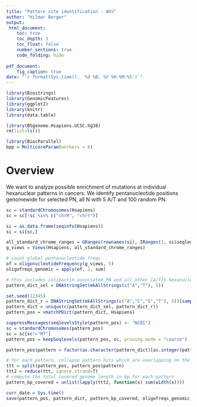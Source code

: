 ```yaml
---
title: "Pattern site identification - WGS"
author: "Hilmar Berger"
output:
 html_document:
    toc: true
    toc_depth: 3
    toc_float: false
    number_sections: true
    code_folding: hide
    
pdf_document:
    fig_caption: true
date: "`r format(Sys.time(), '%d %B, %Y %H:%M:%S')`"
---
```


```r
library(Biostrings)
library(GenomicFeatures)
library(ggplot2)
library(knitr)
library(data.table)

library(BSgenome.Hsapiens.UCSC.hg38)
rm(list=ls())

library(BiocParallel)
bpp = MulticoreParam(workers = 6)
```

# Overview 

We want to analyze possible enrichment of mutations at individual hexanuclear patterns in cancers.  We identify pentanucleotide positions genomewide for selected PN, all N with 5 A/T and 100 random PN. 

```r
sc = standardChromosomes(Hsapiens)
sc = sc[!sc %in% c("chrM", "chrY")]

si = as.data.frame(seqinfo(Hsapiens))
si = si[sc,]

all_standard_chrome_ranges = GRanges(rownames(si), IRanges(1, si$seqlengths-1))
g_views = Views(Hsapiens, all_standard_chrome_ranges)

# count global pentanucleotide freqs
of = oligonucleotideFrequency(g_views, 5)
oligofreqs_genomic = apply(of, 2, sum)
```


```r
# this includes colibactin associated PN and all other [A/T]5 hexanucleotides
pattern_dict_sel = DNAStringSet(mkAllStrings(c("A","T"), 5))

set.seed(12345)
pattern_dict_r = DNAStringSet(mkAllStrings(c("A","C","G","T"), 5))[sample.int(1024, 100)]
pattern_dict = unique(c(pattern_dict_sel, pattern_dict_r))
pattern_pos = vmatchPDict(pattern_dict, Hsapiens)

suppressMessages(seqlevelsStyle(pattern_pos) <- "NCBI")
sc = standardChromosomes(pattern_pos)
sc = sc[sc!="MT"]
pattern_pos = keepSeqlevels(pattern_pos, sc, pruning.mode = "coarse")

pattern_pos$pattern = factor(as.character(pattern_dict)[as.integer(pattern_pos$index)])
```

```r
# for each pattern, collapse pattern hits which are overlapping on the same or opposing strands
ttt = split(pattern_pos, pattern_pos$pattern)
ttt2 = reduce(ttt, ignore.strand=T)
# compute the total covered genome length in bp for each pattern
pattern_bp_covered = unlist(lapply(ttt2, function(x) sum(width(x))))
```


```r
curr_date = Sys.time()
save(pattern_pos, pattern_dict, pattern_bp_covered, oligofreqs_genomic, all_standard_chrome_ranges, curr_date, file="PN_pos_genomic_n100_and_AT6_hg38.Rdata")
```

